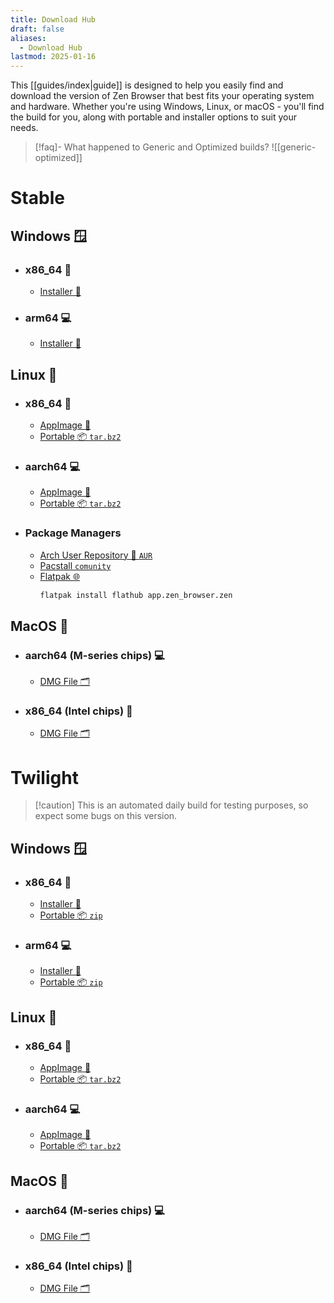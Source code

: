 ```yaml
---
title: Download Hub
draft: false
aliases:
  - Download Hub
lastmod: 2025-01-16
---
```


This [[guides/index|guide]] is designed to help you easily find and download the version of Zen Browser that best fits your operating system and hardware. Whether you're using Windows, Linux, or macOS - you'll find the build for you, along with portable and installer options to suit your needs.

> [!faq]- What happened to Generic and Optimized builds?
> ![[generic-optimized]]

# Stable

## Windows 🪟

- ### x86_64 💽

  - [Installer 🚀](https://github.com/zen-browser/desktop/releases/latest/download/zen.installer.exe)

- ### arm64 💻

  - [Installer 🚀](https://github.com/zen-browser/desktop/releases/latest/download/zen.installer-arm64.exe)

## Linux 🐧

- ### x86_64 💽
  - [AppImage 🚀](https://github.com/zen-browser/desktop/releases/latest/download/zen-x86_64.AppImage)
  - [Portable 📦 `tar.bz2`](https://github.com/zen-browser/desktop/releases/latest/download/zen.linux-x86_64.tar.bz2)
- ### aarch64 💻

  - [AppImage 🚀](https://github.com/zen-browser/desktop/releases/latest/download/zen-aarch64.AppImage)
  - [Portable 📦 `tar.bz2`](https://github.com/zen-browser/desktop/releases/latest/download/zen.linux-aarch64.tar.bz2)

- ### Package Managers

  - [Arch User Repository 📂 `AUR`](https://aur.archlinux.org/packages/zen-browser-bin)
  - [Pacstall `comunity`](https://pacstall.dev/packages/zen-browser-bin)
  - [Flatpak 🌐](https://flathub.org/apps/io.github.zen_browser.zen)
    ```bash
    flatpak install flathub app.zen_browser.zen
    ```

## MacOS 🍎

- ### aarch64 (M-series chips) 💻
  - [DMG File 🗂️](https://github.com/zen-browser/desktop/releases/latest/download/zen.macos-aarch64.dmg)
- ### x86_64 (Intel chips) 💽

  - [DMG File 🗂️](https://github.com/zen-browser/desktop/releases/latest/download/zen.macos-x86_64.dmg)

# Twilight

> [!caution] This is an automated daily build for testing purposes, so expect some bugs on this version.

## Windows 🪟

- ### x86_64 💽

  - [Installer 🚀](https://github.com/zen-browser/desktop/releases/download/twilight/zen.installer.exe)
  - [Portable 📦 `zip`](https://github.com/zen-browser/desktop/releases/download/twilight/zen.win-x86_64.zip)

- ### arm64 💻

  - [Installer 🚀](https://github.com/zen-browser/desktop/releases/download/twilight/zen.installer-arm64.exe)
  - [Portable 📦 `zip`](https://github.com/zen-browser/desktop/releases/download/twilight/zen.win-arm64.zip)

## Linux 🐧

- ### x86_64 💽
  - [AppImage 🚀](https://github.com/zen-browser/desktop/releases/download/twilight/zen-x86_64.AppImage)
  - [Portable 📦 `tar.bz2`](https://github.com/zen-browser/desktop/releases/download/twilight/zen.linux-x86_64.tar.bz2)
- ### aarch64 💻
  - [AppImage 🚀](https://github.com/zen-browser/desktop/releases/download/twilight/zen-aarch64.AppImage)
  - [Portable 📦 `tar.bz2`](https://github.com/zen-browser/desktop/releases/download/twilight/zen.linux-aarch64.tar.bz2)

## MacOS 🍎

- ### aarch64 (M-series chips) 💻
  - [DMG File 🗂️](https://github.com/zen-browser/desktop/releases/download/twilight/zen.macos-aarch64.dmg)
- ### x86_64 (Intel chips) 💽

  - [DMG File 🗂️](https://github.com/zen-browser/desktop/releases/download/twilight/zen.macos-x86_64.dmg)

